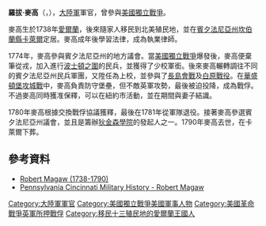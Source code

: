 {{NoteTA
|G1=Military
|G2=地名
}}
{{Infobox military person
|name=羅拔·麥高<br/>Robert Magaw
|born = 1738年
|died = 1790年4月1日
|image=
|caption=
|placeofbirth= [[愛爾蘭王國|愛爾蘭王國]]
|placeofdeath= [[File:Flag_of_the_United_States_(1777-1795).svg|25px]][[美國|美國]][[賓夕法尼亞州|賓夕法尼亞州]][[坎伯蘭縣_(賓夕法尼亞州)|坎伯蘭縣]][[卡萊爾_(賓夕法尼亞州)|卡萊爾]]
|allegiance={{flagicon|USA|1776}} [[美國|美國]]
|branch= [[大陸軍|大陸軍]]
|serviceyears=1776年-1781年
|rank= [[上校|上校]]
|battles= [[美國獨立戰爭|美國獨立戰爭]]
}}

'''羅拔·麥高'''（{{lang-en|Robert Magaw}}，{{bd|1738年||1790年|}}），[[大陸軍|大陸軍]]軍官，曾參與[[美國獨立戰爭|美國獨立戰爭]]。

麥高生於1738年[[愛爾蘭|愛爾蘭]]，後來隨家人移民到北美殖民地，並在[[賓夕法尼亞州|賓夕法尼亞州]][[坎伯蘭縣_(賓夕法尼亞州)|坎伯蘭縣]][[卡萊爾_(賓夕法尼亞州)|卡萊爾]]定居。麥高成年後學習法律，成為執業律師。

1774年，麥高參與賓夕法尼亞州的地方議會。當[[美國獨立戰爭|美國獨立戰爭]]爆發後，麥高便棄筆從戎，加入進行[[波士頓之圍|波士頓之圍]]的民兵，並獲得了少校軍銜。後來麥高輾轉調往不同的賓夕法尼亞州民兵軍團，又陞任為上校，並參與了[[長島會戰|長島會戰]]及[[白原戰役|白原戰役]]。在[[華盛頓堡攻城戰|華盛頓堡攻城戰]]中，麥高負責防守堡壘，但不敵英軍攻勢，最後被迫投降，成為戰俘。不過麥高同時獲准保釋，可以在紐約市活動，並在期間與妻子結識。

1780年麥高根據交換戰俘協議獲釋，最後在1781年從軍隊退役。接著麥高參選賓夕法尼亞州議會，並且是籌辦[[狄金森學院|狄金森學院]]的發起人之一。1790年麥高去世，在卡萊爾下葬。

==參考資料==
{{refbegin}}
*[https://web.archive.org/web/20081121185646/http://chronicles.dickinson.edu/encyclo/m/ed_magawR.htm Robert Magaw (1738-1790)]
*[http://pasocietyofthecincinnati.org/Names/RobertMagaw.html Pennsylvania Cincinnati Military History - Robert Magaw] {{Wayback|url=http://pasocietyofthecincinnati.org/Names/RobertMagaw.html |date=20160305051622 }}
{{refend}}

{{DEFAULTSORT:Magaw}}
[[Category:大陸軍軍官|Category:大陸軍軍官]]
[[Category:美國獨立戰爭美國軍事人物|Category:美國獨立戰爭美國軍事人物]]
[[Category:美國革命戰爭英軍所押戰俘|Category:美國革命戰爭英軍所押戰俘]]
[[Category:移民十三殖民地的愛爾蘭王國人|Category:移民十三殖民地的愛爾蘭王國人]]